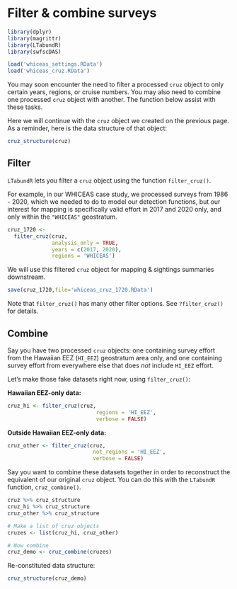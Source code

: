 # Filter & combine surveys {#filter}

```r
library(dplyr)
library(magrittr)
library(LTabundR)
library(swfscDAS)

load('whiceas_settings.RData')
load('whiceas_cruz.RData')
```

You may soon encounter the need to filter a processed `cruz` object to only certain years, regions, or cruise numbers. You may also need to combine one processed `cruz` object with another. The function below assist with these tasks.   

Here we will continue with the `cruz` object we created on the previous page. As a reminder, here is the data structure of that object: 

```r
cruz_structure(cruz)
```

## Filter {-}  

`LTabundR` lets you filter a `cruz` object using the function `filter_cruz()`.  

For example, in our WHICEAS case study, we processed surveys from 1986 - 2020, which we needed to do to model our detection functions, but our interest for mapping is specifically valid effort in 2017 and 2020 only, and only within the `"WHICEAS"` geostratum. 

```r
cruz_1720 <- 
  filter_cruz(cruz,
              analysis_only = TRUE,
              years = c(2017, 2020),
              regions = 'WHICEAS')
```

We will use this filtered `cruz` object for mapping & sightings summaries downstream.  

```r
save(cruz_1720,file='whiceas_cruz_1720.RData')
```

Note that `filter_cruz()` has many other filter options. See `?filter_cruz()` for details.  

## Combine {-}  

Say you have two processed `cruz` objects: one containing survey effort from the Hawaiian EEZ (`HI_EEZ`) geostratum area only, and one containing survey effort from everywhere else that does *not* include `HI_EEZ` effort. 

Let's make those fake datasets right now, using `filter_cruz()`: 

**Hawaiian EEZ-only data:** 

```r
cruz_hi <- filter_cruz(cruz, 
                            regions = 'HI_EEZ', 
                            verbose = FALSE)
```

**Outside Hawaiian EEZ-only data:**

```r
cruz_other <- filter_cruz(cruz, 
                           not_regions = 'HI_EEZ', 
                           verbose = FALSE)
```

Say you want to combine these datasets together in order to reconstruct the equivalent of our original `cruz` object. You can do this with the `LTabundR` function, `cruz_combine()`. 

```r
cruz %>% cruz_structure
cruz_hi %>% cruz_structure
cruz_other %>% cruz_structure

```

```r
# Make a list of cruz objects
cruzes <- list(cruz_hi, cruz_other)

# Now combine
cruz_demo <- cruz_combine(cruzes)
```

Re-constituted data structure: 

```r
cruz_structure(cruz_demo)
```

